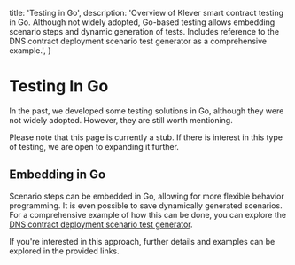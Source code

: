   title: 'Testing in Go',
  description:
    'Overview of Klever smart contract testing in Go. Although not widely adopted, Go-based testing allows embedding scenario steps and dynamic generation of tests. Includes reference to the DNS contract deployment scenario test generator as a comprehensive example.',
}

# Testing In Go

In the past, we developed some testing solutions in Go, although they were not widely adopted. However, they are still worth mentioning.

Please note that this page is currently a stub. If there is interest in this type of testing, we are open to expanding it further.

## Embedding in Go

Scenario steps can be embedded in Go, allowing for more flexible behavior programming. It is even possible to save dynamically generated scenarios. For a comprehensive example of how this can be done, you can explore the [DNS contract deployment scenario test generator](https://github.com/klever-io/klever-go/tree/develop/kvm/cmd/testgen/dns).

If you're interested in this approach, further details and examples can be explored in the provided links.
